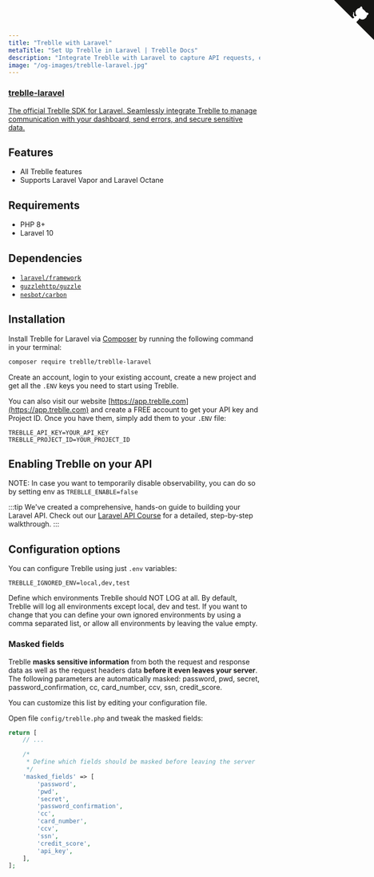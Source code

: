 ```yaml
---
title: "Treblle with Laravel"
metaTitle: "Set Up Treblle in Laravel | Treblle Docs"
description: "Integrate Treblle with Laravel to capture API requests, enhance security, and gain real-time insights. Follow our step-by-step setup guide to get started today."
image: "/og-images/treblle-laravel.jpg"
---
```


<div class="max-w-full mx-auto shadow-lg rounded-lg overflow-hidden">
  <a href="https://github.com/Treblle/treblle-laravel" title="View source on GitHub" aria-label="View source on GitHub" class="relative no-underline">
    <div>
      <svg width="80" height="80" viewBox="0 0 250 250" style="fill:#151513; color:#fff; position: absolute; top: 0; border: 0; right: 0;" aria-hidden="true">
        <path d="M0,0 L115,115 L130,115 L142,142 L250,250 L250,0 Z"></path>
        <path d="M128.3,109.0 C113.8,99.7 119.0,89.6 119.0,89.6 C122.0,82.7 120.5,78.6 120.5,78.6 C119.2,72.0 123.4,76.3 123.4,76.3 C127.3,80.9 125.5,87.3 125.5,87.3 C122.9,97.6 130.6,101.9 134.4,103.2" fill="currentColor" style="transform-origin: 130px 106px;" class="octo-arm"></path>
        <path d="M115.0,115.0 C114.9,115.1 118.7,116.5 119.8,115.4 L133.7,101.6 C136.9,99.2 139.9,98.4 142.2,98.6 C133.8,88.0 127.5,74.4 143.8,58.0 C148.5,53.4 154.0,51.2 159.7,51.0 C160.3,49.4 163.2,43.6 171.4,40.1 C171.4,40.1 176.1,42.5 178.8,56.2 C183.1,58.6 187.2,61.8 190.9,65.4 C194.5,69.0 197.7,73.2 200.1,77.6 C213.8,80.2 216.3,84.9 216.3,84.9 C212.7,93.1 206.9,96.0 205.4,96.6 C205.1,102.4 203.0,107.8 198.3,112.5 C181.9,128.9 168.3,122.5 157.7,114.1 C157.9,116.9 156.7,120.9 152.7,124.9 L141.0,136.5 C139.8,137.7 141.6,141.9 141.8,141.8 Z" fill="currentColor" class="octo-body"></path>
      </svg>
    </div>
    <div class="grid grid-cols-4 gap-4 px-2 py-2">
      <div class="col-span-4">
      	<h3 class="text-xl font-semibold">treblle-laravel</h3>
      	<p class="text-sm font-medium">
          The official Treblle SDK for Laravel. Seamlessly integrate Treblle to manage communication with your dashboard, send errors, and secure sensitive data.
        </p>
      </div>
    </div>
  </a>
</div>

## Features
- All Treblle features
- Supports Laravel Vapor and Laravel Octane

## Requirements
- PHP 8+
- Laravel 10

## Dependencies

- [`laravel/framework`](https://packagist.org/packages/laravel/framework)
- [`guzzlehttp/guzzle`](https://packagist.org/packages/guzzlehttp/guzzle)
- [`nesbot/carbon`](https://packagist.org/packages/nesbot/carbon)

## Installation

Install Treblle for Laravel via [Composer](http://getcomposer.org/) by running the following command in your terminal:

```bash
composer require treblle/treblle-laravel
```

Create an account, login to your existing account, create a new project and get all the `.ENV` keys you need to start using Treblle.

You can also visit our website [https://app.treblle.com](https://app.treblle.com) and create a FREE account to get your API key and Project ID. Once
you have them, simply add them to your `.ENV` file:

```shell
TREBLLE_API_KEY=YOUR_API_KEY
TREBLLE_PROJECT_ID=YOUR_PROJECT_ID
```
## Enabling Treblle on your API

NOTE: In case you want to temporarily disable observability, you can do so by setting env as `TREBLLE_ENABLE=false`

:::tip
We've created a comprehensive, hands-on guide to building your Laravel API. Check out our [Laravel API Course](https://apiacademy.treblle.com/laravel-api-course/) for a detailed, step-by-step walkthrough.
:::

## Configuration options

You can configure Treblle using just `.env` variables:

```shell
TREBLLE_IGNORED_ENV=local,dev,test
```

Define which environments Treblle should NOT LOG at all. By default, Treblle will log all environments except local, dev
and test. If you want to change that you can define your own ignored environments by using a comma separated list, or
allow all environments by leaving the value empty.

### Masked fields

Treblle **masks sensitive information** from both the request and response data as well as the request headers data
**before it even leaves your server**. The following parameters are automatically masked: password, pwd, secret,
password_confirmation, cc, card_number, ccv, ssn, credit_score.

You can customize this list by editing your configuration file. 

Open file `config/treblle.php` and tweak the masked fields:

```php
return [
    // ...

    /*
     * Define which fields should be masked before leaving the server
     */
    'masked_fields' => [
        'password',
        'pwd',
        'secret',
        'password_confirmation',
        'cc',
        'card_number',
        'ccv',
        'ssn',
        'credit_score',
        'api_key',
    ],
];
```
